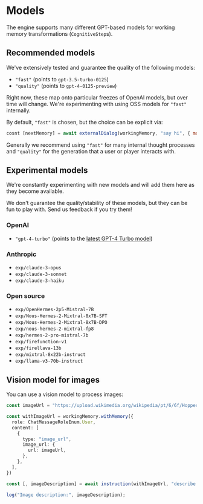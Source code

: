 
# Models

The engine supports many different GPT-based models for working memory transformations (`CognitiveStep`s).

## Recommended models

We've extensively tested and guarantee the quality of the following models:

- `"fast"` (points to `gpt-3.5-turbo-0125`)
- `"quality"` (points to `gpt-4-0125-preview`)

Right now, these map onto particular freezes of OpenAI models, but over time will change. We're experimenting with using OSS models for `"fast"` internally.

By default, `"fast"` is chosen, but the choice can be explicit via:

```javascript
cosnt [nextMemory] = await externalDialog(workingMemory, "say hi", { model: "quality" })
```

Generally we recommend using `"fast"` for many internal thought processes and `"quality"` for the generation that a user or player interacts with.

## Experimental models

We're constantly experimenting with new models and will add them here as they become available.

<Callout>
We don't guarantee the quality/stability of these models, but they can be fun to play with. Send us feedback if you try them!
</Callout>

### OpenAI
- `"gpt-4-turbo"` (points to the [latest GPT-4 Turbo model](https://platform.openai.com/docs/models/gpt-4-turbo-and-gpt-4))

### Anthropic
- `exp/claude-3-opus`
- `exp/claude-3-sonnet`
- `exp/claude-3-haiku`

### Open source
- `exp/OpenHermes-2p5-Mistral-7B`
- `exp/Nous-Hermes-2-Mixtral-8x7B-SFT`
- `exp/Nous-Hermes-2-Mixtral-8x7B-DPO`
- `exp/nous-hermes-2-mixtral-fp8`
- `exp/hermes-2-pro-mistral-7b`
- `exp/firefunction-v1`
- `exp/firellava-13b`
- `exp/mixtral-8x22b-instruct`
- `exp/llama-v3-70b-instruct`

## Vision model for images

You can use a vision model to process images:

```typescript
const imageUrl = "https://upload.wikimedia.org/wikipedia/pt/6/6f/HopperAutomat.jpg";

const withImageUrl = workingMemory.withMemory({
  role: ChatMessageRoleEnum.User,
  content: [
    {
      type: "image_url",
      image_url: {
        url: imageUrl,
      },
    },
  ],
})

const [, imageDescription] = await instruction(withImageUrl, "describe this image", { model: "vision" })

log("Image description:", imageDescription);
```

